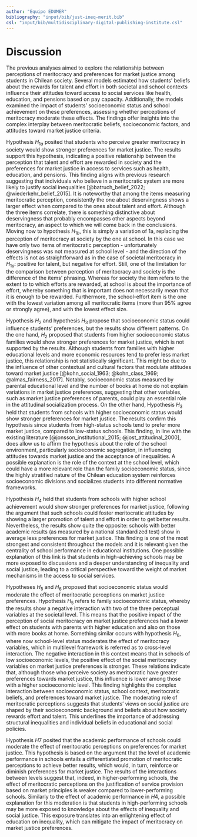 ```yaml
---
author: "Equipo EDUMER"
bibliography: "input/bib/just-ineq-merit.bib"
csl: "input/bib/multidisciplinary-digital-publishing-institute.csl"
---
```


# Discussion

The previous analyses aimed to explore the relationship between perceptions of meritocracy and preferences for market justice among students in Chilean society. Several models estimated how students' beliefs about the rewards for talent and effort in both societal and school contexts influence their attitudes toward access to social services like health, education, and pensions based on pay capacity. Additionally, the models examined the impact of students' socioeconomic status and school achievement on these preferences, assessing whether perceptions of meritocracy moderate these effects. The findings offer insights into the complex interplay between meritocratic beliefs, socioeconomic factors, and attitudes toward market justice criteria.

Hypothesis $H_{1a}$ posited that students who perceive greater meritocracy in society would show stronger preferences for market justice. The results support this hypothesis, indicating a positive relationship between the perception that talent and effort are rewarded in society and the preferences for market justice in access to services such as health, education, and pensions. This finding aligns with previous research suggesting that individuals who believe in a meritocratic system are more likely to justify social inequalities [@batruch_belief_2022; @wiederkehr_belief_2015]. It is noteworthy that among the items measuring meritocratic perception, consistently the one about deservingness shows a larger effect when compared to the ones about talent and effort. Although the three items correlate, there is something distinctive about deservingness that probably encompasses other aspects beyond meritocracy, an aspect to which we will come back in the conclusions. Moving now to hypothesis $H_{1b}$, this is simply a variation of 1a, replacing the perception of meritocracy at society by the one at school. In this case we have only two items of meritocratic perception - unfortunately deservingness was not measured at school level - and the direction of the effects is not as straightforward as in the case of societal meritocracy in $H_{1a}$: positive for talent, but negative for effort. Still, one of the limitation for the comparison between perception of meritocracy and society is the difference of the items' phrasing. Whereas for society the item refers to the extent to to which efforts are rewarded, at school is about the importance of effort, whereby something that is important does not necessarily mean that it is enough to be rewarded. Furthermore, the school-effort item is the one with the lowest variation among all meritocratic items (more than 95% agree or strongly agree), and with the lowest effect size.

Hypothesis $H_2$ and hypothesis $H_3$ propose that socioeconomic status could influence students' preferences, but the results show different patterns. On the one hand, $H_2$ proposed that students from higher socioeconomic status families would show stronger preferences for market justice, which is not supported by the results. Although students from families with higher educational levels and more economic resources tend to prefer less market justice, this relationship is not statistically significant. This might be due to the influence of other contextual and cultural factors that modulate attitudes toward market justice [@kohn_social_1963; @kohn_class_1969; @almas_fairness_2017]. Notably, socioeconomic status measured by parental educational level and the number of books at home do not explain variations in market justice preferences, suggesting that other variables, such as market justice preferences of parents, could play an essential role in the attitudinal socialization process. On the other hand, Hypothesis $H_3$ held that students from schools with higher socioeconomic status would show stronger preferences for market justice. The results confirm this hypothesis since students from high-status schools tend to prefer more market justice, compared to low-status schools. This finding, in line with the existing literature [@jonsson_institutional_2015; @jost_attitudinal_2000], does allow us to affirm the hypothesis about the role of the school environment, particularly socioeconomic segregation, in influencing attitudes towards market justice and the acceptance of inequalities. A possible explanation is the role of the context at the school level, which could have a more relevant role than the family socioeconomic status, since the highly stratified nature of the Chilean education system reinforces socioeconomic divisions and socializes students into different normative frameworks.

Hypothesis $H_4$ held that students from schools with higher school achievement would show stronger preferences for market justice, following the argument that such schools could foster meritocratic attitudes by showing a larger promotion of talent and effort in order to get better results. Nevertheless, the results show quite the opposite: schools with better academic results (as measured by a national standardized test) show in average less preferences for market justice. This finding is one of the most strongest and consistent throughout the models and it is relevant given the centrality of school performance in educational institutions. One possible explanation of this link is that students in high-achieving schools may be more exposed to discussions and a deeper understanding of inequality and social justice, leading to a critical perspective toward the weight of market mechanisms in the access to social services.

Hypotheses $H_5$ and $H_6$ proposed that socioeconomic status would moderate the effect of meritocratic perceptions on market justice preferences. Hypothesis $H_5$ refers to family socioeconomic status, whereby the results show a negative interaction with two of the three perceptual variables at the societal level. This means that the positive impact of the perception of social meritocracy on market justice preferences had a lower effect on students with parents with higher education and also on those with more books at home. Something similar occurs with hypothesis $H_6$, where now school-level status moderates the effect of meritocracy variables, which in multilevel framework is referred as to cross-level interaction. The negative interaction in this context means that in schools of low socioeconomic levels, the positive effect of the social meritocracy variables on market justice preferences is stronger. These relations indicate that, although those who perceive society as meritocratic have greater preferences towards market justice, this influence is lower among those with a higher socioeconomic level. This finding highlights the complex interaction between socioeconomic status, school context, meritocratic beliefs, and preferences toward market justice. The moderating role of meritocratic perceptions suggests that students' views on social justice are shaped by their socioeconomic background and beliefs about how society rewards effort and talent. This underlines the importance of addressing structural inequalities and individual beliefs in educational and social policies.

Hypothesis $H7$ posited that the academic performance of schools could moderate the effect of meritocratic perceptions on preferences for market justice. This hypothesis is based on the argument that the level of academic performance in schools entails a differentiated promotion of meritocratic perceptions to achieve better results, which would, in turn, reinforce or diminish preferences for market justice. The results of the interactions between levels suggest that, indeed, in higher-performing schools, the effect of meritocratic perceptions on the justification of service provision based on market principles is weaker compared to lower-performing schools. Similarly to the effect of academic performance in $H4$, a possible explanation for this moderation is that students in high-performing schools may be more exposed to knowledge about the effects of inequality and social justice. This exposure translates into an enlightening effect of education on inequality, which can mitigate the impact of meritocracy on market justice preferences.
